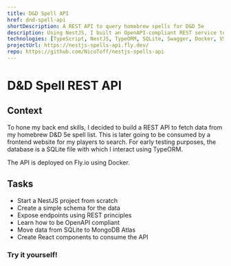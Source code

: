 ```yaml
---
title: D&D Spell API
href: dnd-spell-api
shortDescription: A REST API to query homebrew spells for D&D 5e
description: Using NestJS, I built an OpenAPI-compliant REST service to query D&D 5e homebrew spells data from any frontend application.
technologies: [TypeScript, NestJS, TypeORM, SQLite, Swagger, Docker, VSCode, Fly.io, pnpm]
projectUrl: https://nestjs-spells-api.fly.dev/
repo: https://github.com/NicoToff/nestjs-spells-api
---
```


# D&D Spell REST API

## Context

To hone my back end skills, I decided to build a REST API to fetch data from my homebrew D&D 5e spell list. This is later going to be consumed by a frontend website for my players to search. For early testing purposes, the database is a SQLite file with which I interact using TypeORM.

The API is deployed on Fly.io using Docker.


## Tasks

- Start a NestJS project from scratch
- Create a simple schema for the data
- Expose endpoints using REST principles
- Learn how to be OpenAPI compliant
- Move data from SQLite to MongoDB Atlas
- Create React components to consume the API

### Try it yourself!

<Search client:load />
